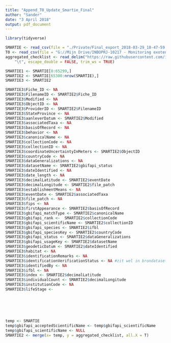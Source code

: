```yaml
---
title: "Append_T0_Update_Smartie_Final"
author: "Sander"
date: "3 April 2018"
output: pdf_document
---
```


```r
library(tidyverse)
```

```r
SMARTIE <- read_csv(file = "./Private/Final_export_2018-03-29_18-47-59.csv")
T0 <- read_csv(file = "G://Mijn Drive/INBOPRJ-10217 - Monitoring exoten ikv EU- verordening IAS  Coördinatie, voorbereiding, implementatie en opvolging/data/SMARTIE/T0 Update/invasive_EU_listed_and_considered_with_joins.csv")
aggregated_checklist <- read_delim("https://raw.githubusercontent.com/inbo/alien-species-checklist/master/data/processed/aggregated-checklist.tsv", 
    "\t", escape_double = FALSE, trim_ws = TRUE)
```
```r
SMARTIE1 <- SMARTIE[0:65299,]
SMARTIE2 <- SMARTIE[65300:nrow(SMARTIE),]
SMARTIE3 <- SMARTIE2

SMARTIE3$Fiche_ID <- NA
SMARTIE3$FilenameID <- SMARTIE2$Fiche_ID
SMARTIE3$Modified <- NA
SMARTIE3$ObjectID <- NA
SMARTIE3$ProviderID <- SMARTIE2$FilenameID
SMARTIE3$StateProvince <- NA
SMARTIE3$aanleverDatum <- SMARTIE2$Modified
SMARTIE3$associatedTaxa <- NA
SMARTIE3$basisOfRecord <- NA
SMARTIE3$behavior <- NA
SMARTIE3$canonicalName <- NA
SMARTIE3$collectionCode <- NA
SMARTIE3$collectionID <- NA
SMARTIE3$coordinateUncertaintyInMeters <- SMARTIE2$ObjectID
SMARTIE3$countryCode <- NA
SMARTIE3$dataGeneralizations <- NA
SMARTIE3$datasetName <- SMARTIE2$gbifapi_status
SMARTIE3$dateIdentified <- NA
SMARTIE3$date_length <- NA
SMARTIE3$decimalLatitude <- SMARTIE2$eventDate
SMARTIE3$decimalLongitude <- SMARTIE2$file_patch
SMARTIE3$establishmentMeans <- NA
SMARTIE3$eventDate <- SMARTIE2$associatedTaxa
SMARTIE3$file_patch <- NA
SMARTIE3$fips <- NA
SMARTIE3$firstAppearance <- SMARTIE2$basisOfRecord
SMARTIE3$gbifapi_matchType <- SMARTIE2$canonicalName
SMARTIE3$gbifapi_rank <-  SMARTIE2$collectionCode
SMARTIE3$gbifapi_scientificName <- SMARTIE2$collectionID
SMARTIE3$gbifapi_species <- SMARTIE2$ifbl
SMARTIE3$gbifapi_speciesKey <- SMARTIE2$countryCode
SMARTIE3$gbifapi_status <- SMARTIE2$dataGeneralizations
SMARTIE3$gbifapi_usageKey <- SMARTIE2$datasetName
SMARTIE3$geodeticDatum <- SMARTIE2$dateIdentified
SMARTIE3$habitat <- NA
SMARTIE3$identificationRemarks <- NA
SMARTIE3$identificationVerificationStatus <- NA #zit wel in brondataset
SMARTIE3$identifiedBy <- NA
SMARTIE3$ifbl <- NA
SMARTIE3$index <- SMARTIE2$decimalLatitude
SMARTIE3$individualCount <- SMARTIE2$decimalLongitude
SMARTIE3$institutionCode <- NA
SMARTIE3$lifeStage <- 







```


```r
temp <- SMARTIE
temp$gbifapi_acceptedScientificName <- temp$gbifapi_scientificName
temp$gbifapi_scientificName <- NULL
SMARTIE2 <- merge(x= temp, y = aggregated_checklist, all.X = T)
```

